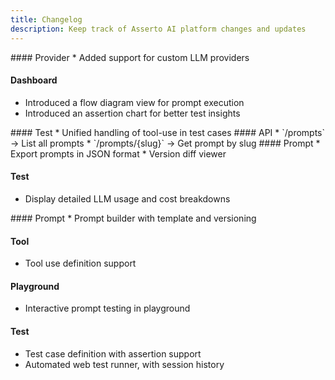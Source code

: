 ```yaml
---
title: Changelog
description: Keep track of Asserto AI platform changes and updates
---
```


<Update label="2024-05-26" description="Project Dashboard">
  #### Provider
  * Added support for custom LLM providers

  #### Dashboard
  * Introduced a flow diagram view for prompt execution
  * Introduced an assertion chart for better test insights
</Update>

<Update label="2024-05-19" description="Tool-use Improvements">
  #### Test
  * Unified handling of tool-use in test cases
</Update>

<Update label="2024-05-12" description="API Launch">
  #### API
  * `/prompts` → List all prompts
  * `/prompts/{slug}` → Get prompt by slug
</Update>

<Update label="2024-05-05" description="Export & Analytics">
  #### Prompt
  * Export prompts in JSON format
  * Version diff viewer

  #### Test
  * Display detailed LLM usage and cost breakdowns
</Update>

<Update label="2024-04-28" description="First Beta Release">
  #### Prompt
  * Prompt builder with template and versioning

  #### Tool
  * Tool use definition support

  #### Playground
  * Interactive prompt testing in playground

  #### Test
  * Test case definition with assertion support
  * Automated web test runner, with session history
</Update>


